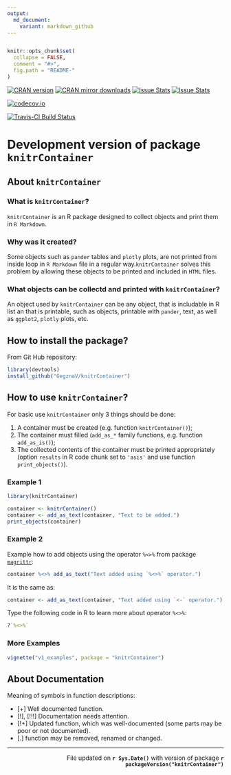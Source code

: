 ```yaml
---
output:
  md_document:
    variant: markdown_github
---
```

```r

```



<!-- README.md is generated from README.Rmd. Please edit that file -->
 
```r
knitr::opts_chunk$set(
  collapse = FALSE,
  comment = "#>",
  fig.path = "README-"
)
```

[![CRAN version](http://www.r-pkg.org/badges/version/knitrContainer)](http://cran.rstudio.com/web/packages/knitrContainer/index.html)
[![CRAN mirror downloads](http://cranlogs.r-pkg.org/badges/knitrContainer)](http://cran.rstudio.com/web/packages/knitrContainer/index.html)
[![Issue Stats](http://issuestats.com/github/GegznaV/knitrContainer/badge/pr?style=flat)](http://issuestats.com/github/GegznaV/knitrContainer)
[![Issue Stats](http://issuestats.com/github/GegznaV/knitrContainer/badge/issue?style=flat)](http://issuestats.com/github/GegznaV/knitrContainer)

[![codecov.io](https://codecov.io/github/GegznaV/knitrContainer/coverage.svg?branch=master)](https://codecov.io/github/GegznaV/knitrContainer?branch=master)

[![Travis-CI Build Status](https://travis-ci.org/GegznaV/knitrContainer.png?branch=master)](https://travis-ci.org/GegznaV/knitrContainer)


  
Development version of package `knitrContainer` 
==========================================

About `knitrContainer`
----------------------

### What is `knitrContainer`? 

`knitrContainer` is an R package designed to collect objects and print them
in `R Markdown`.


###  Why was it created? 

Some objects such as  `pander` tables and `plotly` plots, are not printed from
inside loop in `R Markdown` file in a regular way.`knitrContainer` solves this
problem by allowing these objects to be printed and included in `HTML` files.
 
### What objects can be collectd and printed with `knitrContainer`?

 An object used by `knitrContainer` can be any object, that is
 includable in R list an that is printable, such as objects,
 printable with `pander`, text, as well as `ggplot2`, `plotly` 
 plots, etc.
 

How to install the package?
-----------------------------

From Git Hub repository:
```r
library(devtools)
install_github("GegznaV/knitrContainer")
```


How to use `knitrContainer`? 
-----------------------------

For basic use `knitrContainer` only 3 things should be done:

1. A container must be created (e.g. function `knitrContainer()`);
2. The container must filled (`add_as_*` family functions, e.g. function `add_as_is()`);
3. The collected contents of the container must be printed appropriately (option `results` in R code chunk set to `'asis'` and use function `print_objects()`).


### Example 1

```r
library(knitrContainer)
```
```r
container <- knitrContainer()
container <- add_as_text(container, "Text to be added.")
print_objects(container)
```

### Example 2

Example how to add objects using the operator `%<>%` from package
[`magrittr`](https://github.com/smbache/magrittr#compound-assignment-pipe-operations):
```r
container %<>% add_as_text("Text added using `%<>%` operator.")
```

It is the same as:
```r
container <- add_as_text(container, "Text added using `<-` operator.")
```  

Type the following code in R to learn more about operator `%<>%`:

```r
?`%<>%`
```


### More Examples

```r
vignette("v1_examples", package = "knitrContainer")
```


About Documentation
--------------------

Meaning of symbols in function descriptions:

- [+] Well documented function.
- [!], [!!!] Documentation needs attention.
- [!+] Updated function, which was well-documented (some parts may be poor or not documented).
- [.] function may be removed, renamed or changed.



* * *

 <p align="right"> 
 File updated on <b>`r Sys.Date()`</b> with version of package  <b>`r packageVersion("knitrContainer")`</b>
 </p>    


